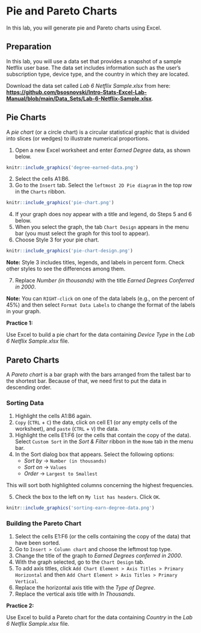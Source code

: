 # Pie and Pareto Charts

In this lab, you will generate pie and Pareto charts using Excel.

## Preparation

In this lab, you will use a data set that provides a snapshot of a sample Netflix user base. The data set includes information such as the user's subscription type, device type, and the country in which they are located.

Download the data set called *Lab 6 Netflix Sample.xlsx* from here: [**https://github.com/bsosnovski/Intro-Stats-Excel-Lab-Manual/blob/main/Data_Sets/Lab-6-Netflix-Sample.xlsx**](https://github.com/bsosnovski/Intro-Stats-Excel-Lab-Manual/blob/main/Data_Sets/Lab-6-Netflix-Sample.xlsx).

##	Pie Charts

A *pie chart* (or a circle chart) is a circular statistical graphic that is divided into slices (or wedges) to illustrate numerical proportions.

1. Open a new Excel worksheet and enter *Earned Degree* data, as shown below.


```r
knitr::include_graphics('degree-earned-data.png')
```

2. Select the cells A1:B6. 
3. Go to the `Insert` tab. Select the `leftmost 2D Pie diagram` in the top row in the `Charts` ribbon.

```r
knitr::include_graphics('pie-chart.png')
```

4. If your graph does noy appear with a title and legend, do Steps 5 and 6 below.
5. When you select the graph, the tab `Chart Design` appears in the menu bar (you must select the graph for this tool to appear).
6. Choose Style 3 for your pie chart.

```r
knitr::include_graphics('pie-chart-design.png')
```

**Note:** Style 3 includes titles, legends, and labels in percent form. Check other styles to see the differences among them.

7. Replace *Number (in thousands)* with the title *Earned Degrees Conferred in 2000*.

**Note:** You can `RIGHT-click` on one of the data labels (e.g., on the percent of 45%) and then select `Format Data Labels` to change the format of the labels in your graph.

**Practice 1:**

Use Excel to build a pie chart for the data containing *Device Type* in the *Lab 6 Netflix Sample.xlsx* file.

## Pareto Charts

A *Pareto chart* is a bar graph with the bars arranged from the tallest bar to the shortest bar. Because of that, we need first to put the data in descending order.

### Sorting Data

1. Highlight the cells A1:B6 again. 
2. `Copy` (`CTRL` + `C`) the data, click on cell E1 (or any empty cells of the worksheet), and `paste` (`CTRL` + `V`) the data. 
3. Highlight the cells E1:F6 (or the cells that contain the copy of the data). Select `Custom Sort` in the *Sort & Filter* ribbon in the `Home` tab in the menu bar.
4. In the Sort dialog box that appears. Select the following options:
     * *Sort by* -> `Number (in thousands)`
     * *Sort on* -> `Values`
     * *Order* -> `Largest to Smallest`
     
This will sort both highlighted columns concerning the highest frequencies.

5. Check the box to the left on `My list has headers`. Click `OK`.

```r
knitr::include_graphics('sorting-earn-degree-data.png')
```


### Building the Pareto Chart

1. Select the cells E1:F6 (or the cells containing the copy of the data) that have been sorted. 
2. Go to `Insert > Column chart` and choose the leftmost top type.
3. Change the title of the graph to *Earned Degrees conferred in 2000*.
4. With the graph selected, go to the `Chart Design` tab. 
5. To add axis titles, click `Add Chart Element > Axis Titles > Primary Horizontal` and then `Add Chart Element > Axis Titles > Primary Vertical`.
6. Replace the horizontal axis title with the *Type of Degree*.
7. Replace the vertical axis title with *In Thousands*.

**Practice 2:**

Use Excel to build a Pareto chart for the data containing *Country* in the *Lab 6 Netflix Sample.xlsx* file.


